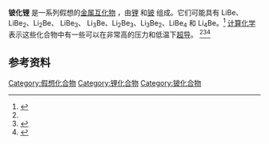 '''铍化锂''' 是一系列假想的[[金属互化物|金属互化物]] ，由[[锂|锂]] 和[[铍|铍]] 组成。它们可能具有 LiBe、 LiBe<sub>2</sub>、Li<sub>2</sub>Be、 LiBe<sub>3</sub>、 Li<sub>3</sub>Be、Li<sub>2</sub>Be<sub>3</sub>、Li<sub>3</sub>Be<sub>2</sub>、LiBe<sub>4</sub> 和 Li<sub>4</sub>Be。<ref name = ashcroft>{{cite journal | doi = 10.1038/nature06442 | title = Emergent reduction of electronic state dimensionality in dense ordered Li-Be alloys | year = 2008 | last1 = Feng | first1 = Ji | last2 = Hennig | first2 = Richard G. | last3 = Ashcroft | first3 = N. W. | last4 = Hoffmann | first4 = Roald | journal = Nature | volume = 451 | issue = 7177 | pages = 445–8 | pmid = 18216850| doi-access = free }}</ref> [[计算化学|计算化学]]表示这些化合物中有一些可以在非常高的压力和低温下[[超导|超导]]。 <ref name=ashcroft/><ref>{{cite journal | doi = 10.1103/PhysRevB.78.172501 | title = Ab initio study of superconducting hexagonal Be2Li under pressure | year = 2008 | last1 = Errea | first1 = Ion | last2 = Martinez-Canales | first2 = Miguel | last3 = Bergara | first3 = Aitor | journal = Physical Review B | volume = 78 | issue = 17 }}</ref><ref>{{cite journal | doi = 10.1016/j.ssc.2011.09.032 | title = Superconductivity in ordered LiBe alloy under high pressure: A first-principles study | year = 2012 | last1 = Xu | first1 = Ying | last2 = Chen | first2 = Changbo | last3 = Wu | first3 = Baojia | journal = Solid State Communications | volume = 152 | issue = 2 | pages = 151}}</ref>

==参考资料==
{{reflist}}

{{锂化合物}}
{{铍化合物}}
[[Category:假想化合物|Category:假想化合物]]
[[Category:锂化合物|Category:锂化合物]]
[[Category:铍化合物|Category:铍化合物]]